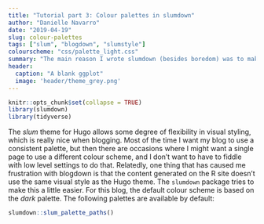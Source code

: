 ```yaml
---
title: "Tutorial part 3: Colour palettes in slumdown"
author: "Danielle Navarro"
date: "2019-04-19"
slug: colour-palettes
tags: ["slum", "blogdown", "slumstyle"]
colourscheme: "css/palette_light.css"
summary: "The main reason I wrote slumdown (besides boredom) was to make it easy to  include user-defined colours palettes in blogdown, and expose those palettes to R so that (for instance) plots can be drawn in a style that matches the blog style. This tutorial introduces this palette system."
header:
  caption: "A blank ggplot"
  image: 'header/theme_grey.png'
---
```


```r
knitr::opts_chunk$set(collapse = TRUE)
library(slumdown)
library(tidyverse)
```



The *slum* theme for Hugo allows some degree of flexibility in visual styling, which is really nice when blogging. Most of the time I want my blog to use a consistent palette, but then there are occasions where I might want a single page to use a different colour scheme, and I don't want to have to fiddle with low level settings to do that. Relatedly, one thing that has caused me frustration with blogdown is that the content generated on the R site doesn't use the same visual style as the Hugo theme. The `slumdown` package tries to make this a little easier. For this blog, the default colour scheme is based on the *dark* palette. The following palettes are available by default:


```r
slumdown::slum_palette_paths()
```




